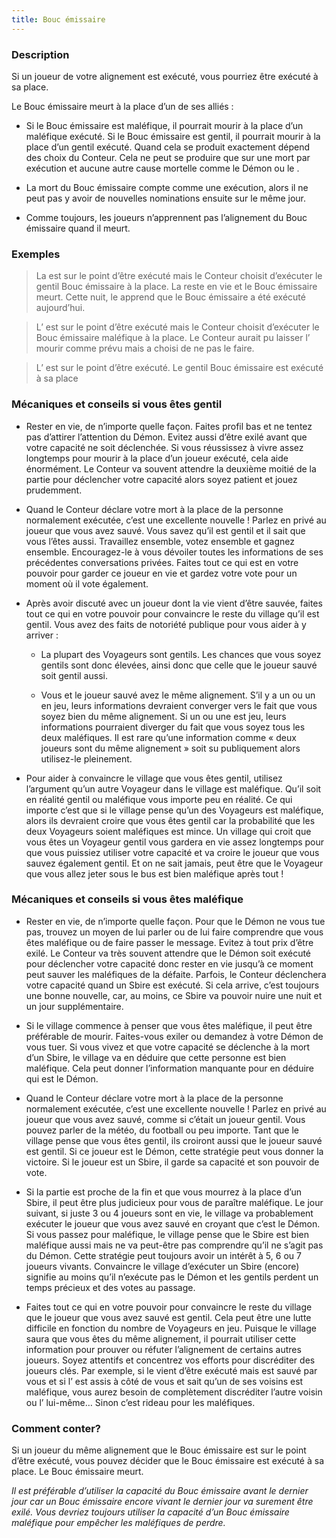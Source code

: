 ```yaml
---
title: Bouc émissaire
---
```



<Role BOUC_EMISSAIRE header />

### Description

Si un joueur de votre alignement est exécuté, vous pourriez être exécuté à sa place.

Le Bouc émissaire meurt à la place d’un de ses alliés : 

  -	Si le Bouc émissaire est maléfique, il pourrait mourir à la place d’un maléfique exécuté. Si le Bouc émissaire est gentil, il pourrait mourir à la place d’un gentil exécuté. Quand cela se produit exactement dépend des choix du Conteur. Cela ne peut se produire que sur une mort par exécution et aucune autre cause mortelle comme le Démon ou le <Role MERCENAIRE />.
  
  -	La mort du Bouc émissaire compte comme une exécution, alors il ne peut pas y avoir de nouvelles nominations ensuite sur le même jour.
 
  -	Comme toujours, les joueurs n’apprennent pas l’alignement du Bouc émissaire quand il meurt.

### Exemples  

> La <Role VOYANTE /> est sur le point d’être exécuté mais le Conteur choisit d’exécuter le gentil Bouc émissaire à la place. La <Role VOYANTE /> reste en vie et le Bouc émissaire meurt. Cette nuit, le <Role CROQUE_MORT /> apprend que le Bouc émissaire a été exécuté aujourd’hui.

> L’<Role EMPOISONNEUR /> est sur le point d’être exécuté mais le Conteur choisit d’exécuter le Bouc émissaire maléfique à la place. Le Conteur aurait pu laisser l’<Role EMPOISONNEUR /> mourir comme prévu mais a choisi de ne pas le faire.

> L’<Role ESPION /> est sur le point d’être exécuté. Le gentil Bouc émissaire est exécuté à sa place

### Mécaniques et conseils si vous êtes gentil

- Rester en vie, de n’importe quelle façon. Faites profil bas et ne tentez pas d’attirer l’attention du Démon. Evitez aussi d’être exilé avant que votre capacité ne soit déclenchée. Si vous réussissez à vivre assez longtemps pour mourir à la place d’un joueur exécuté, cela aide énormément. Le Conteur va souvent attendre la deuxième moitié de la partie pour déclencher votre capacité alors soyez patient et jouez prudemment. 

- Quand le Conteur déclare votre mort à la place de la personne normalement exécutée, c’est une excellente nouvelle ! Parlez en privé au joueur que vous avez sauvé. Vous savez qu’il est gentil et il sait que vous l’êtes aussi. Travaillez ensemble, votez ensemble et gagnez ensemble. Encouragez-le à vous dévoiler toutes les informations de ses précédentes conversations privées. Faites tout ce qui est en votre pouvoir pour garder ce joueur en vie et gardez votre vote pour un moment où il vote également.

- Après avoir discuté avec un joueur dont la vie vient d’être sauvée, faites tout ce qui en votre pouvoir pour convaincre le reste du village qu’il est gentil. Vous avez des faits de notoriété publique pour vous aider à y arriver :
  
  -	La plupart des Voyageurs sont gentils. Les chances que vous soyez gentils sont donc élevées, ainsi donc que celle que le joueur sauvé soit gentil aussi.
  
  -	Vous et le joueur sauvé avez le même alignement. S’il y a un <Role CUISTOT /> ou un <Role EMPATHIQUE /> en jeu, leurs informations devraient converger vers le fait que vous soyez bien du même alignement. Si un <Role ENQUETEUR /> ou une <Role VOYANTE /> est jeu, leurs informations pourraient diverger du fait que vous soyez tous les deux maléfiques. Il est rare qu’une information comme « deux joueurs sont du même alignement » soit su publiquement alors utilisez-le pleinement.

- Pour aider à convaincre le village que vous êtes gentil, utilisez l’argument qu’un autre Voyageur dans le village est maléfique. Qu’il soit en réalité gentil ou maléfique vous importe peu en réalité. Ce qui importe c’est que si le village pense qu’un des Voyageurs est maléfique, alors ils devraient croire que vous êtes gentil car la probabilité que les deux Voyageurs soient maléfiques est mince. Un village qui croit que vous êtes un Voyageur gentil vous gardera en vie assez longtemps pour que vous puissiez utiliser votre capacité et va croire le joueur que vous sauvez également gentil. Et on ne sait jamais, peut être que le Voyageur que vous allez jeter sous le bus est bien maléfique après tout !

### Mécaniques et conseils si vous êtes maléfique

- Rester en vie, de n’importe quelle façon. Pour que le Démon ne vous tue pas, trouvez un moyen de lui parler ou de lui faire comprendre que vous êtes maléfique ou de faire passer le message. Evitez à tout prix d’être exilé. Le Conteur va très souvent attendre que le Démon soit exécuté pour déclencher votre capacité donc rester en vie jusqu’à ce moment peut sauver les maléfiques de la défaite. Parfois, le Conteur déclenchera votre capacité quand un Sbire est exécuté. Si cela arrive, c’est toujours une bonne nouvelle, car, au moins, ce Sbire va pouvoir nuire une nuit et un jour supplémentaire.

- Si le village commence à penser que vous êtes maléfique, il peut être préférable de mourir. Faites-vous exiler ou demandez à votre Démon de vous tuer. Si vous vivez et que votre capacité se déclenche à la mort d’un Sbire, le village va en déduire que cette personne est bien maléfique. Cela peut donner l’information manquante pour en déduire qui est le Démon.

- Quand le Conteur déclare votre mort à la place de la personne normalement exécutée, c’est une excellente nouvelle ! Parlez en privé au joueur que vous avez sauvé, comme si c’était un joueur gentil. Vous pouvez parler de la météo, du football ou peu importe. Tant que le village pense que vous êtes gentil, ils croiront aussi que le joueur sauvé est gentil. Si ce joueur est le Démon, cette stratégie peut vous donner la victoire. Si le joueur est un Sbire, il garde sa capacité et son pouvoir de vote.

- Si la partie est proche de la fin et que vous mourrez à la place d’un Sbire, il peut être plus judicieux pour vous de paraître maléfique. Le jour suivant, si juste 3 ou 4 joueurs sont en vie, le village va probablement exécuter le joueur que vous avez sauvé en croyant que c’est le Démon. Si vous passez pour maléfique, le village pense que le Sbire est bien maléfique aussi mais ne va peut-être pas comprendre qu’il ne s’agit pas du Démon. Cette stratégie peut toujours avoir un intérêt à 5, 6 ou 7 joueurs vivants. Convaincre le village d’exécuter un Sbire (encore) signifie au moins qu’il n’exécute pas le Démon et les gentils perdent un temps précieux et des votes au passage.

- Faites tout ce qui en votre pouvoir pour convaincre le reste du village que le joueur que vous avez sauvé est gentil. Cela peut être une lutte difficile en fonction du nombre de Voyageurs en jeu. Puisque le village saura que vous êtes du même alignement, il pourrait utiliser cette information pour prouver ou réfuter l’alignement de certains autres joueurs. Soyez attentifs et concentrez vos efforts pour discréditer des joueurs clés. Par exemple, si le <Role IMP /> vient d’être exécuté mais est sauvé par vous et si l’<Role EMPATHIQUE /> est assis à côté de vous et sait qu’un de ses voisins est maléfique, vous aurez besoin de complètement discréditer l’autre voisin ou l’<Role EMPATHIQUE /> lui-même… Sinon c’est rideau pour les maléfiques.

### Comment conter?

Si un joueur du même alignement que le Bouc émissaire est sur le point d’être exécuté, vous pouvez décider que le Bouc émissaire est exécuté à sa place. Le Bouc émissaire meurt.

_Il est préférable d’utiliser la capacité du Bouc émissaire avant le dernier jour car un Bouc émissaire encore vivant le dernier jour va surement être exilé. Vous devriez toujours utiliser la capacité d’un Bouc émissaire maléfique pour empêcher les maléfiques de perdre._ 
